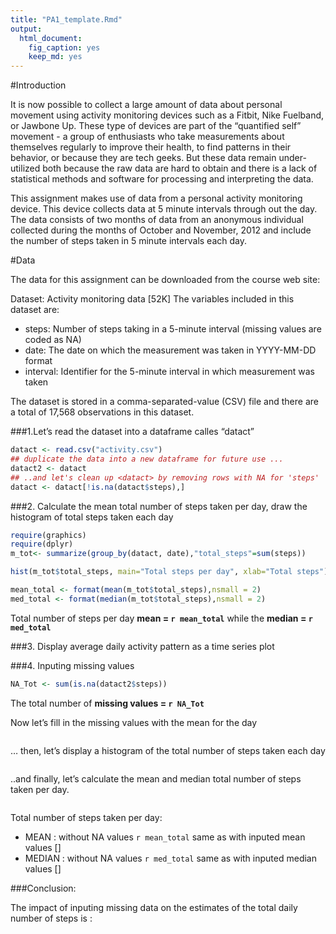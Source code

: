```yaml
---
title: "PA1_template.Rmd"
output:
  html_document:
    fig_caption: yes
    keep_md: yes
---
```


#Introduction

It is now possible to collect a large amount of data about personal movement 
using activity monitoring devices such as a Fitbit, Nike Fuelband, or Jawbone Up. These type of devices are part of the "quantified self" movement - a group of enthusiasts who take measurements about themselves regularly to improve their health, to find patterns in their behavior, or because they are tech geeks. But these data remain under-utilized both because the raw data are hard to obtain and there is a lack of statistical methods and software for processing and interpreting the data.

This assignment makes use of data from a personal activity monitoring device. This device collects data at 5 minute intervals through out the day. The data consists of two months of data from an anonymous individual collected during the months of October and November, 2012 and include the number of steps taken in 5 minute intervals each day.

#Data

The data for this assignment can be downloaded from the course web site:

Dataset: Activity monitoring data [52K]
The variables included in this dataset are:

- steps: Number of steps taking in a 5-minute interval (missing values are coded as NA)
- date: The date on which the measurement was taken in YYYY-MM-DD format
- interval: Identifier for the 5-minute interval in which measurement was taken

The dataset is stored in a comma-separated-value (CSV) file and there are a 
total of 17,568 observations in this dataset.

###1.Let's read the dataset into a dataframe calles "datact"

```r
datact <- read.csv("activity.csv")
## duplicate the data into a new dataframe for future use ...
datact2 <- datact
## ..and let's clean up <datact> by removing rows with NA for 'steps'
datact <- datact[!is.na(datact$steps),]
```

###2. Calculate the mean total number of steps taken per day, draw the histogram of
total steps taken each day

```r
require(graphics)
require(dplyr)
m_tot<- summarize(group_by(datact, date),"total_steps"=sum(steps))
```

```r
hist(m_tot$total_steps, main="Total steps per day", xlab="Total steps")
```

```r
mean_total <- format(mean(m_tot$total_steps),nsmall = 2)
med_total <- format(median(m_tot$total_steps),nsmall = 2)
```

Total number of steps per day **mean = `r mean_total`** while the **median = `r med_total`**

###3. Display average daily activity pattern as a time series plot


###4. Inputing missing values
```r
NA_Tot <- sum(is.na(datact2$steps))
```

The total number of **missing values = `r NA_Tot`**

Now let's fill in the missing values with the mean for the day
```r

```

... then, let's display a histogram of the total number of steps taken each day 
```r

```

..and finally, let's calculate the mean and median total number of steps taken per day.
```r

```

Total number of steps taken per day:

- MEAN    : without NA values `r mean_total` same as with inputed mean values []
- MEDIAN  : without NA values `r med_total` same as with inputed median values []

###Conclusion:

The impact of inputing missing data on the estimates of the total daily number 
of steps is :